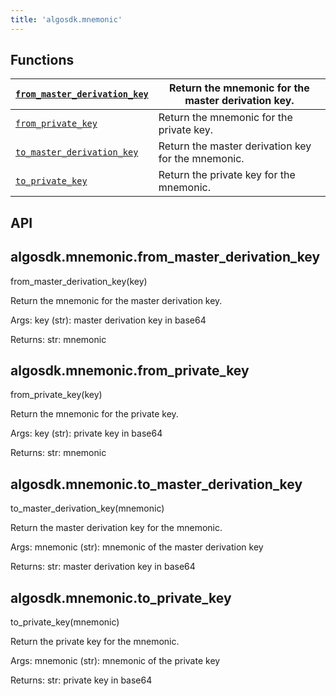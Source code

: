 ```yaml
---
title: 'algosdk.mnemonic'
---
```


<a id='module-algosdk.mnemonic'></a>

<a id='algosdk-mnemonic'></a>

<a id='module-contents'></a>

<a id='functions'></a>

## Functions

| [`from_master_derivation_key`](#algosdk.mnemonic.from_master_derivation_key) | Return the mnemonic for the master derivation key. |
| ---------------------------------------------------------------------------- | -------------------------------------------------- |
| [`from_private_key`](#algosdk.mnemonic.from_private_key)                     | Return the mnemonic for the private key.           |
| [`to_master_derivation_key`](#algosdk.mnemonic.to_master_derivation_key)     | Return the master derivation key for the mnemonic. |
| [`to_private_key`](#algosdk.mnemonic.to_private_key)                         | Return the private key for the mnemonic.           |

<a id='api'></a>

## API

<a id='algosdk.mnemonic.from_master_derivation_key'></a>

## algosdk.mnemonic.from_master_derivation_key

from_master_derivation_key(key)

Return the mnemonic for the master derivation key.

Args:
key (str): master derivation key in base64

Returns:
str: mnemonic

<a id='algosdk.mnemonic.from_private_key'></a>

## algosdk.mnemonic.from_private_key

from_private_key(key)

Return the mnemonic for the private key.

Args:
key (str): private key in base64

Returns:
str: mnemonic

<a id='algosdk.mnemonic.to_master_derivation_key'></a>

## algosdk.mnemonic.to_master_derivation_key

to_master_derivation_key(mnemonic)

Return the master derivation key for the mnemonic.

Args:
mnemonic (str): mnemonic of the master derivation key

Returns:
str: master derivation key in base64

<a id='algosdk.mnemonic.to_private_key'></a>

## algosdk.mnemonic.to_private_key

to_private_key(mnemonic)

Return the private key for the mnemonic.

Args:
mnemonic (str): mnemonic of the private key

Returns:
str: private key in base64

